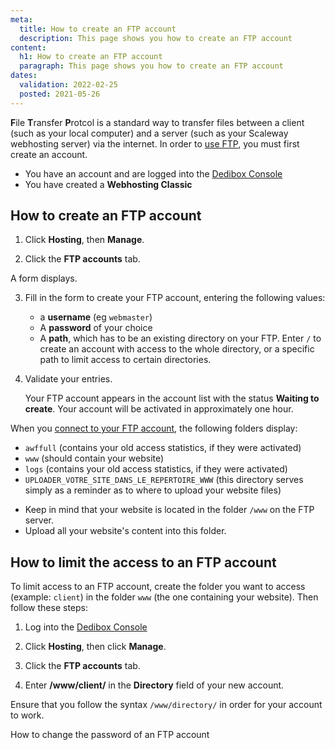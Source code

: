 ```yaml
---
meta:
  title: How to create an FTP account
  description: This page shows you how to create an FTP account 
content:
  h1: How to create an FTP account
  paragraph: This page shows you how to create an FTP account 
dates:
  validation: 2022-02-25
  posted: 2021-05-26
---
```


**F**ile **T**ransfer **P**rotcol is a standard way to transfer files between a client (such as your local computer) and a server (such as your Scaleway webhosting server) via the internet. In order to [use FTP](/webhosting/classic/how-to/connect-via-ftp/), you must first create an account.

<Message type="requirement">

  - You have an account and are logged into the [Dedibox Console](https://console.online.net)
  - You have created a **Webhosting Classic**

</Message>

## How to create an FTP account

1. Click **Hosting**, then **Manage**.

2. Click the **FTP accounts** tab.

  <Lightbox src="scaleway_ftp_tab.png" alt="" />

  A form displays.

  <Lightbox src="scaleway_ftpaccounts.png" alt="" />

3. Fill in the form to create your FTP account, entering the following values: 

    * a **username** (eg `webmaster`)
    * A **password** of your choice
    * A **path**, which has to be an existing directory on your FTP. Enter `/` to create an account with access to the whole directory, or a specific path to limit access to certain directories.

4. Validate your entries.
  
    <Message type="note">

    Your FTP account appears in the account list with the status **Waiting to create**. Your account will be activated in approximately one hour.

    </Message>

  When you [connect to your FTP account](/webhosting/classic/how-to/connect-via-ftp/), the following folders display:   

  * `awffull` (contains your old access statistics, if they were activated)
  * `www` (should contain your website)
  * `logs` (contains your old access statistics, if they were activated)
  * `UPLOADER_VOTRE_SITE_DANS_LE_REPERTOIRE_WWW` (this directory serves simply as a reminder as to where to upload your website files)

<Message type="important">

  - Keep in mind that your website is located in the folder `/www` on the FTP server. 
  - Upload all your website's content into this folder.

</Message>

## How to limit the access to an FTP account 

To limit access to an FTP account, create the folder you want to access (example: `client`) in the folder `www` (the one containing your website). Then follow these steps:

1. Log into the [Dedibox Console](https://console.online.net)

2. Click **Hosting**, then click **Manage**.

3. Click the **FTP accounts** tab.

4. Enter **/www/client/** in the **Directory** field of your new account.

<Message type="important">

Ensure that you follow the syntax `/www/directory/` in order for your account to work.

</Message>

<Navigation title="See Also">
  <NextButton to="/webhosting/classic/how-to/change-ftp-account-password">How to change the password of an FTP account</NextButton>
</Navigation> 

